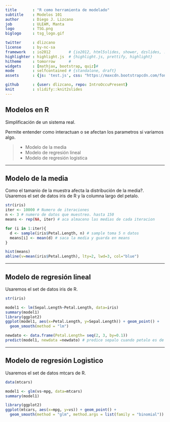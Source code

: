 ```yaml
---
title       : "R como herramienta de modelado"
subtitle    : Modelos 101
author      : Diego J. Lizcano
job         : ULEAM, Manta
logo        : TSG.png
biglogo     : tsg_logo.gif

twitter     : dlizcano
license     : by-nc-sa  
framework   : io2012        # {io2012, html5slides, shower, dzslides, ...}
highlighter : highlight.js  # {highlight.js, prettify, highlight}
hitheme     : tomorrow      # 
widgets     : [mathjax, bootstrap, quiz]# 
mode        : selfcontained # {standalone, draft}
assets      : {js: 'test.js', css: "https://maxcdn.bootstrapcdn.com/font-awesome/4.6.3/css/font-awesome.min.css"}

github      : {user: dlizcano, repo: IntroOccuPresent}
knit        : slidify::knit2slides
---
```



## Modelos en R

Simplificación de un sistema real.   

Permite entender como interactuan o se afectan los parametros si variamos algo.  

> - Modelo de la media
> - Modelo de regresión lineal
> - Modelo de regresión logistica

---

## Modelo de la media

Como el tamanio de la muestra afecta la distribución de la media?. Usaremos el set de datos iris de R y la columna largo del petalo. 

```r

str(iris)
iter <- 10000 # Numero de iteraciones
n <- 3 # numero de datos que muestreo. hasta 150
means <- rep(NA, iter) # aca almaceno las medias de cada iteracion

for (i in 1:iter){
  d <- sample(iris$Petal.Length, n) # sample toma 5 n datos 
  means[i] <- mean(d) # saca la media y guarda en means 
}

hist(means)
abline(v=mean(iris$Petal.Length), lty=2, lwd=3, col="blue")

```

---

## Modelo de regresión lineal

Usaremos el set de datos iris de R.

```r

str(iris)

model1 <- lm(Sepal.Length~Petal.Length, data=iris)
summary(model1)
library(ggplot2)
ggplot(model1, aes(x=Petal.Length, y=Sepal.Length)) + geom_point() + 
  geom_smooth(method = "lm")

newdato <- data.frame(Petal.Length= seq(2, 3, by=0.1))
predict(model1, newdata =newdato) # predice sepalo cuando petalo es de 2 a 3

```

---

## Modelo de regresión Logistico

Usaremos el set de datos mtcars de R.

```r

data(mtcars)

model1 <- glm(vs~mpg, data=mtcars)
summary(model1)

library(ggplot2)
ggplot(mtcars, aes(x=mpg, y=vs)) + geom_point() + 
  geom_smooth(method = "glm", method.args = list(family = "binomial"))


```

